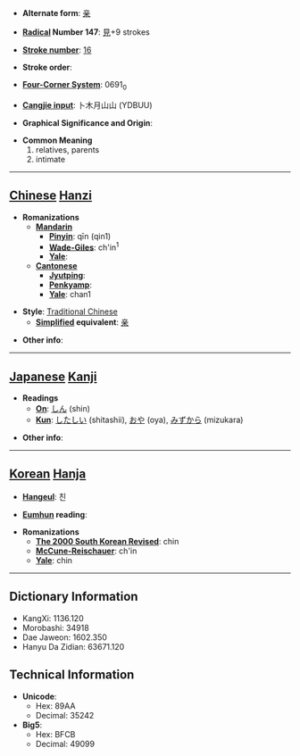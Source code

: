 * '''Alternate form''': [[亲]]

* '''[[Wiktionary:Chinese radical index| Radical]] Number 147''': [[Wiktionary:Chinese radical index 見|見]]+9 strokes

* '''[[Wiktionary:Chinese total strokes index|Stroke number]]''': [[Wiktionary:Chinese total strokes index 16|16]]

* '''Stroke order''': 

* '''[[Wiktionary:Chinese four corner index|Four-Corner System]]''': 0691<sub>0</sub>

* '''[[Wiktionary:Chinese Cangjie index|Cangjie input]]''': 卜木月山山 (YDBUU)

* '''Graphical Significance and Origin''': 

* '''Common Meaning'''
*#relatives, parents
*# intimate


----

== [[Chinese]] [[Hanzi]] ==

* '''Romanizations'''
** '''[[Mandarin]]'''
*** '''[[Pinyin]]''': qīn (qin1)
*** '''[[Wade-Giles]]''': ch'in<sup>1</sup>
*** '''[[Yale]]''': 
** '''[[Cantonese]]'''
*** '''[[Jyutping]]''':
*** '''[[Penkyamp]]''': 
*** '''[[Yale]]''': chan1

* '''Style''': [[Traditional Chinese]] 
** '''[[Simplified Chinese|Simplified]] equivalent''': [[亲]]

* '''Other info''': 

----

== [[Japanese]] [[Kanji]] ==

* '''Readings'''
** '''[[On]]''': [[しん]] (shin)
** '''[[Kun]]''': [[したしい]] (shitashii), [[おや]] (oya), [[みずから]] (mizukara)

* '''Other info''':  

----

== [[Korean]] [[Hanja]] ==

* '''[[Hangeul]]''': 친

* '''[[Eumhun]] reading''': 

* '''Romanizations'''
** '''[[The 2000 South Korean Revised Romanization|The 2000 South Korean Revised]]''': chin
** '''[[McCune-Reischauer]]''': ch'in
** '''[[Yale]]''': chin

----

== Dictionary Information ==

* KangXi: 1136.120
* Morobashi: 34918
* Dae Jaweon: 1602.350
* Hanyu Da Zidian: 63671.120

== Technical Information ==

* '''Unicode''':
** Hex: 89AA
** Decimal: 35242
* '''Big5''':
** Hex: BFCB
** Decimal: 49099